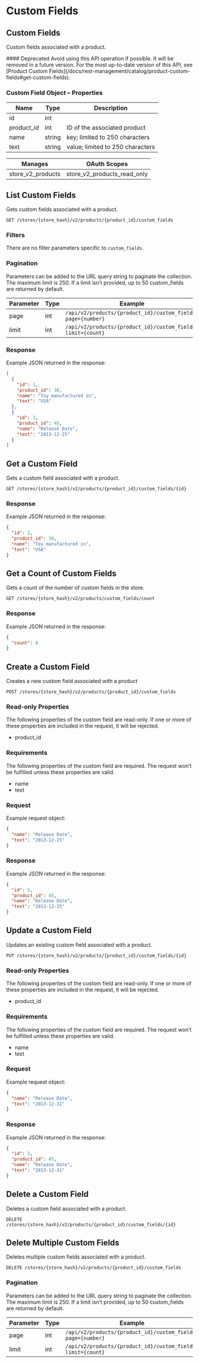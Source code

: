# Custom Fields

 

## Custom Fields 

Custom fields associated with a product.

<Callout type="warning">
  #### Deprecated
  Avoid using this API operation if possible. It will be removed in a future version.
  For the most up-to-date version of this API, see [Product Custom Fields](/docs/rest-management/catalog/product-custom-fields#get-custom-fields).
</Callout>

### Custom Field Object – Properties 

| Name | Type | Description |
|-|-|-|
| id | int | |
| product_id | int | ID of the associated product |
| name | string | key; limited to 250 characters |
| text | string | value; limited to 250 characters |

| Manages | OAuth Scopes |
|-|-|
| store_v2_products|store_v2_products_read_only

## List Custom Fields 

Gets custom fields associated with a product.

`GET /stores/{store_hash}/v2/products/{product_id}/custom_fields`

### Filters 

There are no filter parameters specific to `custom_fields`.

### Pagination 

Parameters can be added to the URL query string to paginate the collection. The maximum limit is 250. If a limit isn’t provided, up to 50 custom_fields are returned by default.

| Parameter | Type | Example |
|-|-|-|
| page | int | `/api/v2/products/{product_id}/custom_fields?page={number}` |
| limit | int | `/api/v2/products/{product_id}/custom_fields?limit={count}` |

### Response 

Example JSON returned in the response:

```json showLineNumbers copy
[
  {
    "id": 1,
    "product_id": 30,
    "name": "Toy manufactured in",
    "text": "USA"
  },
  {
    "id": 2,
    "product_id": 45,
    "name": "Release Date",
    "text": "2013-12-25"
  }
]
```

## Get a Custom Field 

Gets a custom field associated with a product.

`GET /stores/{store_hash}/v2/products/{product_id}/custom_fields/{id}`

### Response 

Example JSON returned in the response:

```json showLineNumbers copy
{
  "id": 2,
  "product_id": 30,
  "name": "Toy manufactured in",
  "text": "USA"
}
```

## Get a Count of Custom Fields 

Gets a count of the number of custom fields in the store.

`GET /stores/{store_hash}/v2/products/custom_fields/count`

### Response 

Example JSON returned in the response:

```json showLineNumbers copy
{
  "count": 0
}
```

## Create a Custom Field 

Creates a new custom field associated with a product

`POST /stores/{store_hash}/v2/products/{product_id}/custom_fields`

### Read-only Properties 

The following properties of the custom field are read-only. If one or more of these properties are included in the request, it will be rejected.

*   product_id

### Requirements 

The following properties of the custom field are required. The request won’t be fulfilled unless these properties are valid.

*   name
*   text

### Request 

Example request object:

```json showLineNumbers copy
{
  "name": "Release Date",
  "text": "2013-12-25"
}
```

### Response 

Example JSON returned in the response:

```json showLineNumbers copy
{
  "id": 5,
  "product_id": 45,
  "name": "Release Date",
  "text": "2013-12-25"
}
```

## Update a Custom Field 

Updates an existing custom field associated with a product.

`PUT /stores/{store_hash}/v2/products/{product_id}/custom_fields/{id}`

### Read-only Properties 

The following properties of the custom field are read-only. If one or more of these properties are included in the request, it will be rejected.

*   product_id

### Requirements 

The following properties of the custom field are required. The request won’t be fulfilled unless these properties are valid.

*   name
*   text

### Request 

Example request object:

```json showLineNumbers copy
{
  "name": "Release Date",
  "text": "2013-12-31"
}
```

### Response 

Example JSON returned in the response:

```json showLineNumbers copy
{
  "id": 5,
  "product_id": 45,
  "name": "Release Date",
  "text": "2013-12-31"
}
```

## Delete a Custom Field 

Deletes a custom field associated with a product.

`DELETE /stores/{store_hash}/v2/products/{product_id}/custom_fields/{id}`

## Delete Multiple Custom Fields 

Deletes multiple custom fields associated with a product.

`DELETE /stores/{store_hash}/v2/products/{product_id}/custom_fields`

### Pagination 

Parameters can be added to the URL query string to paginate the collection. The maximum limit is 250. If a limit isn’t provided, up to 50 custom_fields are returned by default.

| Parameter | Type | Example |
|-|-|-|
| page | int | `/api/v2/products/{product_id}/custom_fields?page={number}` |
| limit | int | `/api/v2/products/{product_id}/custom_fields?limit={count}` |
